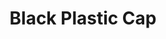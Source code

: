 ---
title: "Black Plastic Cap"
subtitle: ""
creator: ""
categories: ["kitchen"]
featuredImage: "../src/assets/images/item/kitchen/DSC02549.png"
views: ["../src/assets/images/item/kitchen/DSC02549.png","../src/assets/images/item/kitchen/DSC02550.png","../src/assets/images/item/kitchen/DSC02564.png","../src/assets/images/item/kitchen/DSC02565.png"]
nextItem: []
---